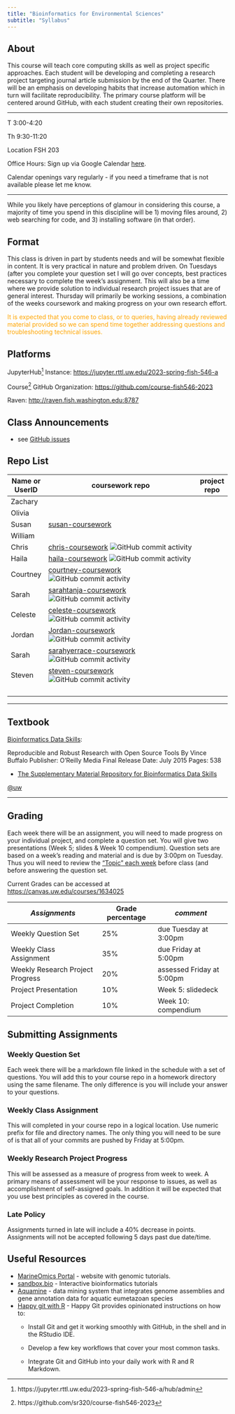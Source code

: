 ```yaml
---
title: "Bioinformatics for Environmental Sciences"
subtitle: "Syllabus"
---
```


## About

This course will teach core computing skills as well as project specific approaches. Each student will be developing and completing a research project targeting journal article submission by the end of the Quarter. There will be an emphasis on developing habits that increase automation which in turn will facilitate reproducibility. The primary course platform will be centered around GitHub, with each student creating their own repositories.

------------------------------------------------------------------------

T 3:00-4:20

Th 9:30-11:20

Location FSH 203

Office Hours: Sign up via Google Calendar [here](https://d.pr/gsgxVJ).

::: callout-note
Calendar openings vary regularly - if you need a timeframe that is not available please let me know.
:::

------------------------------------------------------------------------

While you likely have perceptions of glamour in considering this course, a majority of time you spend in this discipline will be 1) moving files around, 2) web searching for code, and 3) installing software (in that order).

## Format

This class is driven in part by students needs and will be somewhat flexible in content. It is very practical in nature and problem driven. On Tuesdays (after you complete your question set I will go over concepts, best practices necessary to complete the week's assignment. This will also be a time where we provide solution to individual research project issues that are of general interest. Thursday will primarily be working sessions, a combination of the weeks coursework and making progress on your own research effort.

::: {.callout-important style="color: orange"}
It is expected that you come to class, or to queries, having already reviewed material provided so we can spend time together addressing questions and troubleshooting technical issues.
:::

## Platforms

JupyterHub[^1] Instance: <https://jupyter.rttl.uw.edu/2023-spring-fish-546-a>

[^1]: https://jupyter.rttl.uw.edu/2023-spring-fish-546-a/hub/admin

Course[^2] GitHub Organization: <https://github.com/course-fish546-2023>

[^2]: https://github.com/sr320/course-fish546-2023

Raven: <http://raven.fish.washington.edu:8787>

## Class Announcements

-   see [GitHub issues](https://github.com/course-fish546-2023/assistance/issues?q=is%3Aissue+is%3Aopen+label%3AAnnouncement)

## Repo List

| Name or UserID | coursework repo                                                                                                                                                                                                                    | project repo |
|----------|-----------------------------------------------------|----------|
| Zachary        |                                                                                                                                                                                                                                    |              |
| Olivia         |                                                                                                                                                                                                                                    |              |
| Susan          | [susan-coursework](https://github.com/course-fish546-2023/susan-coursework)                                                                                                                                                        |              |
| William        |                                                                                                                                                                                                                                    |              |
| Chris          | [chris-coursework](https://github.com/course-fish546-2023/chris-coursework) ![GitHub commit activity](https://img.shields.io/github/commit-activity/w/course-fish546-2023/chris-coursework?style=flat-square)                      |              |
| Haila          | [haila-coursework](https://github.com/course-fish546-2023/haila-coursework) ![GitHub commit activity](https://img.shields.io/github/commit-activity/w/course-fish546-2023/haila-coursework?style=flat-square)                      |              |
| Courtney       | [courtney-coursework](https://github.com/course-fish546-2023/courtney-coursework) ![GitHub commit activity](https://img.shields.io/github/commit-activity/w/course-fish546-2023/courtney-coursework?style=flat-square)             |              |
| Sarah          | [sarahtanja-coursework](https://github.com/course-fish546-2023/sarahtanja-coursework) ![GitHub commit activity](https://img.shields.io/github/commit-activity/w/course-fish546-2023/sarahtanja-coursework?style=flat-square)       |              |
| Celeste        | [celeste-coursework](https://github.com/course-fish546-2023/celeste-coursework) ![GitHub commit activity](https://img.shields.io/github/commit-activity/w/course-fish546-2023/celeste-coursework?style=flat-square)                |              |
| Jordan         | [Jordan-coursework](https://github.com/course-fish546-2023/Jordan-coursework) ![GitHub commit activity](https://img.shields.io/github/commit-activity/w/course-fish546-2023/Jordan-coursework?style=flat-square)                   |              |
| Sarah          | [sarahyerrace-coursework](https://github.com/course-fish546-2023/sarahyerrace-coursework) ![GitHub commit activity](https://img.shields.io/github/commit-activity/w/course-fish546-2023/sarahyerrace-coursework?style=flat-square) |              |
| Steven         | [steven-coursework](https://github.com/course-fish546-2023/steven-coursework) ![GitHub commit activity](https://img.shields.io/github/commit-activity/w/course-fish546-2023/steven-coursework?style=flat-square)                   |              |
|                |                                                                                                                                                                                                                                    |              |
|                |                                                                                                                                                                                                                                    |              |
|                |                                                                                                                                                                                                                                    |              |
|                |                                                                                                                                                                                                                                    |              |

------------------------------------------------------------------------

## Textbook

[Bioinformatics Data Skills](https://www.amazon.com/Bioinformatics-Data-Skills-Reproducible-Research/dp/1449367372/):

Reproducible and Robust Research with Open Source Tools By Vince Buffalo Publisher: O'Reilly Media Final Release Date: July 2015 Pages: 538

-   [The Supplementary Material Repository for Bioinformatics Data Skills](https://github.com/vsbuffalo/bds-files)

[\@uw](https://drive.google.com/a/uw.edu/file/d/0BwVK83sm6XQGWGNZUmlLckdZU1E/view?usp=sharing)

------------------------------------------------------------------------

## Grading

Each week there will be an assignment, you will need to made progress on your individual project, and complete a question set. You will give two presentations (Week 5; slides & Week 10 compendium). Question sets are based on a week's reading and material and is due by 3:00pm on Tuesday. Thus you will need to review the ["Topic" each week](schedule.qmd) before class (and before answering the question set.

Current Grades can be accessed at <https://canvas.uw.edu/courses/1634025>

| *Assignments*                    | Grade percentage | *comment*                 |
|------------------------------|------------------|------------------------|
| Weekly Question Set              | 25%              | due Tuesday at 3:00pm     |
| Weekly Class Assignment          | 35%              | due Friday at 5:00pm      |
| Weekly Research Project Progress | 20%              | assessed Friday at 5:00pm |
| Project Presentation             | 10%              | Week 5: slidedeck         |
| Project Completion               | 10%              | Week 10: compendium       |

## Submitting Assignments

### Weekly Question Set

Each week there will be a markdown file linked in the schedule with a set of questions. You will add this to your course repo in a homework directory using the same filename. The only difference is you will include your answer to your questions.

### Weekly Class Assignment

This will completed in your course repo in a logical location. Use numeric prefix for file and directory names. The only thing you will need to be sure of is that all of your commits are pushed by Friday at 5:00pm.

### Weekly Research Project Progress

This will be assessed as a measure of progress from week to week. A primary means of assessment will be your response to issues, as well as accomplishment of self-assigned goals. In addition it will be expected that you use best principles as covered in the course.

### Late Policy

Assignments turned in late will include a 40% decrease in points. Assignments will not be accepted following 5 days past due date/time.

## Useful Resources

-   [MarineOmics Portal](https://marineomics.github.io) - website with genomic tutorials.
-   [sandbox.bio](https://sandbox.bio) - Interactive bioinformatics tutorials
-   [Aquamine](https://aquamine.elsiklab.missouri.edu/) - data mining system that integrates genome assemblies and gene annotation data for aquatic eumetazoan species
-   [Happy git with R](https://happygitwithr.com/index.html) - Happy Git provides opinionated instructions on how to:
    -   Install Git and get it working smoothly with GitHub, in the shell and in the RStudio IDE.

    -   Develop a few key workflows that cover your most common tasks.

    -   Integrate Git and GitHub into your daily work with R and R Markdown.
